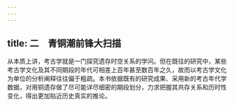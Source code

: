 ```yaml
---
---
---
```

title: 二　青铜潮前锋大扫描
---




从本质上讲，考古学就是一门探究遗存时空关系的学问。但在既往的研究中，某些考古学文化及其不同期段的年代可相差上百年甚至数百年之久，故而以考古学文化为单位的分析阐释往往偏于粗疏。本书依据既有的研究成果、采用新的考古年代学数据，对用铜遗存做了尽可能详尽细密的期段划分，力求把握其共存关系和历时性变化，得出更加贴近历史真实的推论。
